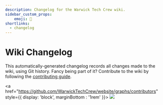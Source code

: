 ```yaml
---
description: Changelog for the Warwick Tech Crew wiki.
sidebar_custom_props:
    emoji: 📝
shortlinks:
  - changelog
---
```


# Wiki Changelog

This automatically-generated changelog records all changes made to the wiki, using Git history. Fancy being part of it?
Contribute to the wiki by following the [contributing guide](/wiki/resources/contributing).

<a href="https://github.com/WarwickTechCrew/website/graphs/contributors" style={{ display: 'block', marginBottom : '1rem' }}>
  <img src="https://contrib.rocks/image?repo=WarwickTechCrew/website" />
</a>

<WikiChangelog />
